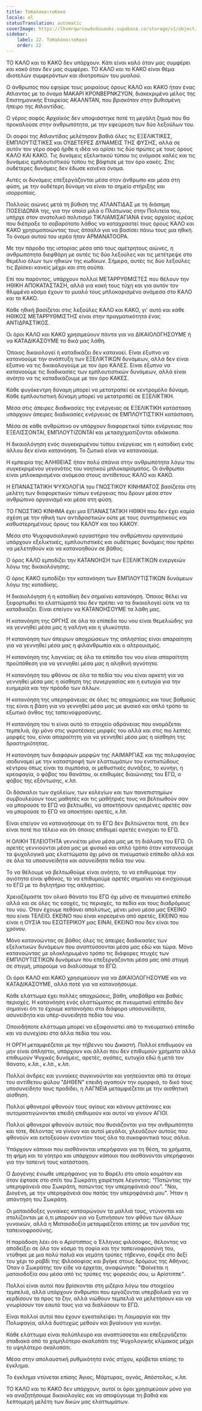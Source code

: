 ```yaml
---
title: ΤοΚαλόκαιτοΚακό
locale: el
statusTranslation: automatic
coverImage: https://lhvmrqwrcowdvduuaukz.supabase.co/storage/v1/object/public/strapi-uploads/small_cover-educacion-fundamental.webp-2d51a7828a2b1309555be27f7e2a61a0.webp
sidebar:
    label: 22. ΤοΚαλόκαιτοΚακό
    order: 22
---
```

ΤΟ ΚΑΛΟ και το ΚΑΚΟ δεν υπάρχουν. Κάτι είναι καλό όταν μας συμφέρει και κακό όταν δεν μας συμφέρει. ΤΟ ΚΑΛΟ και το ΚΑΚΟ είναι θέμα ιδιοτελών συμφερόντων και ιδιοτροπιών του μυαλού.

Ο άνθρωπος που εφηύρε τους μοιραίους όρους ΚΑΛΟ και ΚΑΚΟ ήταν ένας Ατλαντας με το όνομα ΜΑΚΑΡΙ ΚΡΟΝΒΕΡΝΚΖΥΟΝ, διακεκριμένο μέλος της Επιστημονικής Εταιρείας ΑΚΑΛΝΤΑΝ, που βρισκόταν στην βυθισμένη ήπειρο της Ατλαντίδας.

Ο γέρος σοφός Αρχαϊκός δεν υποψιάστηκε ποτέ τη μεγάλη ζημιά που θα προκαλούσε στην ανθρωπότητα, με την εφεύρεση των δύο λεξούλων του.

Οι σοφοί της Ατλαντίδας μελέτησαν βαθιά όλες τις ΕΞΕΛΙΚΤΙΚΕΣ, ΕΜΠΛΟΥΤΙΣΤΙΚΕΣ και ΟΥΔΕΤΕΡΕΣ ΔΥΝΑΜΕΙΣ ΤΗΣ ΦΥΣΗΣ, αλλά σε αυτόν τον γέρο σοφό ήρθε η ιδέα να ορίσει τις δύο πρώτες με τους όρους ΚΑΛΟ ΚΑΙ ΚΑΚΟ. Τις δυνάμεις εξελικτικού τύπου τις ονόμασε καλές και τις δυνάμεις εμπλουτιστικού τύπου τις βάφτισε με τον όρο κακές. Στις ουδέτερες δυνάμεις δεν έδωσε κανένα όνομα.

Αυτές οι δυνάμεις επεξεργάζονται μέσα στον άνθρωπο και μέσα στη φύση, με την ουδέτερη δύναμη να είναι το σημείο στήριξης και ισορροπίας.

Πολλούς αιώνες μετά τη βύθιση της ΑΤΛΑΝΤΙΔΑΣ με τη διάσημη ΠΟΣΕΙΔΩΝΙΑ της, για την οποία μιλά ο Πλάτωνας στην Πολιτεία του, υπήρχε στον ανατολικό πολιτισμό ΤΙΚΛΙΑΜΙΣΑΓΙΑΝΑ ένας αρχαίος ιερέας που διέπραξε το σοβαρότατο λάθος να καταχραστεί τους όρους ΚΑΛΟ και ΚΑΚΟ χρησιμοποιώντας τους άτσαλα για να βασίσει πάνω τους μια ηθική. Το όνομα αυτού του ιερέα ήταν ΑΡΜΑΝΑΤΟΟΡΑ.

Με την πάροδο της ιστορίας μέσα από τους αμέτρητους αιώνες, η ανθρωπότητα διεφθάρη με αυτές τις δύο λεξούλες και τις μετέτρεψε στο θεμέλιο όλων των ηθικών της κωδίκων. Σήμερα, αυτές τις δύο λεξούλες τις βρίσκει κανείς μέχρι και στη σούπα.

Επί του παρόντος, υπάρχουν πολλοί ΜΕΤΑΡΡΥΘΜΙΣΤΕΣ που θέλουν την ΗΘΙΚΗ ΑΠΟΚΑΤΑΣΤΑΣΗ, αλλά για κακή τους τύχη και για αυτόν τον θλιμμένο κόσμο έχουν το μυαλό τους μπλοκαρισμένο ανάμεσα στο ΚΑΛΟ και το ΚΑΚΟ.

Κάθε ηθική βασίζεται στις λεξούλες ΚΑΛΟ και ΚΑΚΟ, γι' αυτό και κάθε ΗΘΙΚΟΣ ΜΕΤΑΡΡΥΘΜΙΣΤΗΣ είναι στην πραγματικότητα ένας ΑΝΤΙΔΡΑΣΤΙΚΟΣ.

Οι όροι ΚΑΛΟ και ΚΑΚΟ χρησιμεύουν πάντα για να ΔΙΚΑΙΟΛΟΓΗΣΟΥΜΕ ή να ΚΑΤΑΔΙΚΑΣΟΥΜΕ τα δικά μας λάθη.

Όποιος δικαιολογεί ή καταδικάζει δεν κατανοεί. Είναι έξυπνο να κατανοούμε την ανάπτυξη των ΕΞΕΛΙΚΤΙΚΩΝ δυνάμεων, αλλά δεν είναι έξυπνο να τις δικαιολογούμε με τον όρο ΚΑΛΕΣ. Είναι έξυπνο να κατανοούμε τις διαδικασίες των εμπλουτιστικών δυνάμεων, αλλά είναι ανόητο να τις καταδικάζουμε με τον όρο ΚΑΚΕΣ.

Κάθε φυγόκεντρη δύναμη μπορεί να μετατραπεί σε κεντρομόλο δύναμη. Κάθε εμπλουτιστική δύναμη μπορεί να μετατραπεί σε ΕΞΕΛΙΚΤΙΚΗ.

Μέσα στις άπειρες διαδικασίες της ενέργειας σε ΕΞΕΛΙΚΤΙΚΗ κατάσταση υπάρχουν άπειρες διαδικασίες ενέργειας σε ΕΜΠΛΟΥΤΙΣΤΙΚΗ κατάσταση.

Μέσα σε κάθε ανθρώπινο ον υπάρχουν διαφορετικοί τύποι ενέργειας που ΕΞΕΛΙΣΣΟΝΤΑΙ, ΕΜΠΛΟΥΤΙΖΟΝΤΑΙ και μετασχηματίζονται αδιάκοπα.

Η δικαιολόγηση ενός συγκεκριμένου τύπου ενέργειας και η καταδίκη ενός άλλου δεν είναι κατανόηση. Το ζωτικό είναι να κατανοούμε.

Η εμπειρία της ΑΛΗΘΕΙΑΣ ήταν πολύ σπάνια στην ανθρωπότητα λόγω του συγκεκριμένου γεγονότος του νοητικού μπλοκαρίσματος. Οι άνθρωποι είναι μπλοκαρισμένοι ανάμεσα στους αντίθετους ΚΑΛΟ και ΚΑΚΟ.

Η ΕΠΑΝΑΣΤΑΤΙΚΗ ΨΥΧΟΛΟΓΙΑ του ΓΝΩΣΤΙΚΟΥ ΚΙΝΗΜΑΤΟΣ βασίζεται στη μελέτη των διαφορετικών τύπων ενέργειας που δρουν μέσα στον ανθρώπινο οργανισμό και μέσα στη φύση.

ΤΟ ΓΝΩΣΤΙΚΟ ΚΙΝΗΜΑ έχει μια ΕΠΑΝΑΣΤΑΤΙΚΗ ΗΘΙΚΗ που δεν έχει καμία σχέση με την ηθική των αντιδραστικών ούτε με τους συντηρητικούς και καθυστερημένους όρους του ΚΑΛΟΥ και του ΚΑΚΟΥ.

Μέσα στο Ψυχοφυσιολογικό εργαστήριο του ανθρώπινου οργανισμού υπάρχουν εξελικτικές, εμπλουτιστικές και ουδέτερες δυνάμεις που πρέπει να μελετηθούν και να κατανοηθούν σε βάθος.

Ο όρος ΚΑΛΟ εμποδίζει την ΚΑΤΑΝΟΗΣΗ των ΕΞΕΛΙΚΤΙΚΩΝ ενεργειών λόγω της δικαιολόγησης.

Ο όρος ΚΑΚΟ εμποδίζει την κατανόηση των ΕΜΠΛΟΥΤΙΣΤΙΚΩΝ δυνάμεων λόγω της καταδίκης.

Η δικαιολόγηση ή η καταδίκη δεν σημαίνει κατανόηση. Όποιος θέλει να ξεφορτωθεί τα ελαττώματά του δεν πρέπει να τα δικαιολογεί ούτε να τα καταδικάζει. Είναι επείγον να ΚΑΤΑΝΟΗΣΟΥΜΕ τα λάθη μας.

Η κατανόηση της ΟΡΓΗΣ σε όλα τα επίπεδα του νου είναι θεμελιώδης για να γεννηθεί μέσα μας η γαλήνη και η γλυκύτητα.

Η κατανόηση των άπειρων αποχρώσεων της απληστίας είναι απαραίτητη για να γεννηθεί μέσα μας η φιλανθρωπία και ο αλτρουισμός.

Η κατανόηση της λαγνείας σε όλα τα επίπεδα του νου είναι απαραίτητη προϋπόθεση για να γεννηθεί μέσα μας η αληθινή αγνότητα.

Η κατανόηση του φθόνου σε όλα τα πεδία του νου είναι αρκετή για να γεννηθεί μέσα μας η αίσθηση της συνεργασίας και η ευτυχία για την ευημερία και την πρόοδο των άλλων.

Η κατανόηση της υπερηφάνειας σε όλες τις αποχρώσεις και τους βαθμούς της είναι η βάση για να γεννηθεί μέσα μας με φυσικό και απλό τρόπο το εξωτικό άνθος της ταπεινοφροσύνης.

Η κατανόηση του τι είναι αυτό το στοιχείο αδράνειας που ονομάζεται τεμπελιά, όχι μόνο στις γκροτέσκες μορφές του αλλά και στις πιο λεπτές μορφές του, είναι απαραίτητη για να γεννηθεί μέσα μας η αίσθηση της δραστηριότητας.

Η κατανόηση των διαφόρων μορφών της ΛΑΙΜΑΡΓΙΑΣ και της πολυφαγίας ισοδυναμεί με την καταστροφή των ελαττωμάτων του ενστικτώδους κέντρου όπως είναι τα συμπόσια, οι μεθυστικές συνάξεις, το κυνήγι, η κρεοφαγία, ο φόβος του θανάτου, οι επιθυμίες διαιώνισης του ΕΓΩ, ο φόβος της εξόντωσης, κ.λπ.

Οι δάσκαλοι των σχολείων, των κολεγίων και των πανεπιστημίων συμβουλεύουν τους μαθητές και τις μαθήτριές τους να βελτιωθούν σαν να μπορούσε το ΕΓΩ να βελτιωθεί, να αποκτήσουν ορισμένες αρετές σαν να μπορούσε το ΕΓΩ να αποκτήσει αρετές, κ.λπ.

Είναι επείγον να κατανοήσουμε ότι το ΕΓΩ δεν βελτιώνεται ποτέ, ότι δεν είναι ποτέ πιο τέλειο και ότι όποιος επιθυμεί αρετές ενισχύει το ΕΓΩ.

Η ΟΛΙΚΗ ΤΕΛΕΙΟΤΗΤΑ γεννιέται μόνο μέσα μας με τη διάλυση του ΕΓΩ. Οι αρετές γεννιούνται μέσα μας με φυσικό και απλό τρόπο όταν κατανοούμε τα ψυχολογικά μας ελαττώματα όχι μόνο σε πνευματικό επίπεδο αλλά και σε όλα τα υποσυνείδητα και ασυνείδητα πεδία του νου.

Το να θέλουμε να βελτιωθούμε είναι ανόητο, το να επιθυμούμε την αγιότητα είναι φθόνος, το να επιθυμούμε αρετές σημαίνει να ενισχύουμε το ΕΓΩ με το δηλητήριο της απληστίας.

Χρειαζόμαστε τον ολικό θάνατο του ΕΓΩ όχι μόνο σε πνευματικό επίπεδο αλλά και σε όλες τις εσοχές, τις περιοχές, τα πεδία και τους διαδρόμους του νου. Όταν έχουμε πεθάνει απολύτως, μένει μόνο μέσα μας ΕΚΕΙΝΟ που είναι ΤΕΛΕΙΟ. ΕΚΕΙΝΟ που είναι κορεσμένο από αρετές, ΕΚΕΙΝΟ που είναι η ΟΥΣΙΑ του ΕΣΩΤΕΡΙΚΟΥ μας ΕΙΝΑΙ, ΕΚΕΙΝΟ που δεν είναι του χρόνου.

Μόνο κατανοώντας σε βάθος όλες τις άπειρες διαδικασίες των εξελικτικών δυνάμεων που αναπτύσσονται μέσα μας εδώ και τώρα. Μόνο κατανοώντας με ολοκληρωμένο τρόπο τις διάφορες πτυχές των ΕΜΠΛΟΥΤΙΣΤΙΚΩΝ δυνάμεων που επεξεργάζονται μέσα μας από στιγμή σε στιγμή, μπορούμε να διαλύσουμε το ΕΓΩ.

Οι όροι ΚΑΛΟ και ΚΑΚΟ χρησιμεύουν για να ΔΙΚΑΙΟΛΟΓΗΣΟΥΜΕ και να ΚΑΤΑΔΙΚΑΣΟΥΜΕ, αλλά ποτέ για να κατανοήσουμε.

Κάθε ελάττωμα έχει πολλές αποχρώσεις, βάθη, υποβάθρα και βαθιές περιοχές. Η κατανόηση ενός ελαττώματος σε πνευματικό επίπεδο δεν σημαίνει ότι το έχουμε κατανοήσει στα διάφορα υποσυνείδητα, ασυνείδητα και υπέρ-συνειδητά πεδία του νου.

Οποιοδήποτε ελάττωμα μπορεί να εξαφανιστεί από το πνευματικό επίπεδο και να συνεχίσει στα άλλα πεδία του νου.

Η ΟΡΓΗ μεταμφιέζεται με την τήβεννο του Δικαστή. Πολλοί επιθυμούν να μην είναι άπληστοι, υπάρχουν και άλλοι που δεν επιθυμούν χρήματα αλλά επιθυμούν Ψυχικές δυνάμεις, αρετές, αγάπες, ευτυχία εδώ ή μετά τον θάνατο, κ.λπ., κ.λπ., κ.λπ.

Πολλοί άνδρες και γυναίκες συγκινούνται και γοητεύονται από τα άτομα του αντίθετου φύλου "ΔΗΘΕΝ" επειδή αγαπούν την ομορφιά, το δικό τους υποσυνείδητο τους προδίδει, η ΛΑΓΝΕΙΑ μεταμφιέζεται με την αισθητική αίσθηση.

Πολλοί φθονεροί φθονούν τους αγίους και κάνουν μετάνοιες και αυτομαστιγώνονται επειδή επιθυμούν και αυτοί να γίνουν ΑΓΙΟΙ.

Πολλοί φθονεροί φθονούν αυτούς που θυσιάζονται για την ανθρωπότητα και τότε, θέλοντας να γίνουν και αυτοί μεγάλοι, χλευάζουν αυτούς που φθονούν και εκτοξεύουν εναντίον τους όλα τα συκοφαντικά τους σάλια.

Υπάρχουν κάποιοι που αισθάνονται υπερήφανοι για τη θέση, τα χρήματα, τη φήμη και το γόητρο και υπάρχουν κάποιοι που αισθάνονται υπερήφανοι για την ταπεινή τους κατάσταση.

Ο Διογένης ένιωθε υπερήφανος για το Βαρέλι στο οποίο κοιμόταν και όταν έφτασε στο σπίτι του Σωκράτη χαιρέτησε λέγοντας: "Πατώντας την υπερηφάνειά σου Σωκράτη, πατώντας την υπερηφάνειά σου". "Ναι, Διογένη, με την υπερηφάνειά σου πατάς την υπερηφάνειά μου". Ήταν η απάντηση του Σωκράτη.

Οι ματαιόδοξες γυναίκες κατσαρώνουν τα μαλλιά τους, ντύνονται και στολίζονται με ό,τι μπορούν για να ξυπνήσουν τον φθόνο των άλλων γυναικών, αλλά η Ματαιοδοξία μεταμφιέζεται επίσης με τον μανδύα της ταπεινοφροσύνης.

Η παράδοση λέει ότι ο Αρίστιππος ο Έλληνας φιλόσοφος, θέλοντας να αποδείξει σε όλο τον κόσμο τη σοφία και την ταπεινοφροσύνη του, ντύθηκε με μια πολύ παλιά και γεμάτη τρύπες τήβεννο, έσφιξε στο δεξί του χέρι το ραβδί της Φιλοσοφίας και βγήκε στους δρόμους της Αθήνας. Όταν ο Σωκράτης τον είδε να έρχεται, αναφώνησε: "Φαίνεται η ματαιοδοξία σου μέσα από τις τρύπες της φορεσιάς σου, ω Αρίστιππε".

Πολλοί είναι αυτοί που βρίσκονται στη μιζέρια λόγω του στοιχείου τεμπελιά, αλλά υπάρχουν άνθρωποι που εργάζονται υπερβολικά για να κερδίσουν τα προς το ζην, αλλά νιώθουν τεμπελιά να μελετήσουν και να γνωρίσουν τον εαυτό τους για να διαλύσουν το ΕΓΩ.

Είναι πολλοί αυτοί που έχουν εγκαταλείψει τη Λαιμαργία και την Πολυφαγία, αλλά δυστυχώς μεθούν και βγαίνουν για κυνήγι.

Κάθε ελάττωμα είναι πολύπλευρο και αναπτύσσεται και επεξεργάζεται σταδιακά από το χαμηλότερο σκαλοπάτι της Ψυχολογικής κλίμακας μέχρι το υψηλότερο σκαλοπάτι.

Μέσα στην απολαυστική ρυθμικότητα ενός στίχου, κρύβεται επίσης το έγκλημα.

Το έγκλημα ντύνεται επίσης Άγιος, Μάρτυρας, αγνός, Απόστολος, κ.λπ.

ΤΟ ΚΑΛΟ και το ΚΑΚΟ δεν υπάρχουν, αυτοί οι όροι χρησιμεύουν μόνο για να αναζητήσουμε δικαιολογίες και να αποφύγουμε τη βαθιά και λεπτομερή μελέτη των δικών μας ελαττωμάτων.

